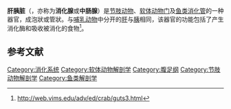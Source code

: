 {{Multiple image
| direction = vertical
| width = 218
| image1 = Haliotis asinina anatomy.jpg
| caption1 = 5 mm长[[耳鲍|耳鲍]]幼体的照片（已去壳），左侧显示出黄色的肝胰脏
| image2 = Haliotis asinina anatomy 3.png
| caption2 = Drawing shows that the [[mantle_(mollusc)|mantle]] (in grey) covers the majority of the dorsal surface of the animal.<ref>{{cite journal |author=Daniel J. Jackson, Carmel McDougall, Kathryn Green, Fiona Simpson, Gert Wörheide & Bernard M Degnan |year=2006 |title=A rapidly evolving secretome builds and patterns a sea shell |journal=[[BMC_Biology|BMC Biology]] |volume=4 |page=40 |doi=10.1186/1741-7007-4-40 |url=http://www.biomedcentral.com/1741-7007/4/40 |pmid=17121673 |pmc=1676022}}</ref> The gills (g), digestive gland (dg), adductor muscle (am), epipodial [[tentacle|tentacle]]s (ept), right mantle lobe (rml), eyespot (es), cephalic tentacles (ct) and left mantle lobe (lml) are indicated.
}}
'''肝胰脏'''（{{lang-en|hepatopancreas}}，亦称为'''消化腺'''或'''中肠腺'''）是[[节肢动物|节肢动物]]、[[软体动物门|软体动物门]]及[[鱼类|鱼类]][[消化管|消化管]]的一种器官，成泡狀或管狀。与[[哺乳动物|哺乳动物]]中分开的[[肝|肝]]与[[胰|胰]]相同，该器官的功能包括了产生消化酶和吸收被消化的食物<ref name="VIMS-crab_anatomy">http://web.vims.edu/adv/ed/crab/guts3.html</ref>。

==参考文献==
{{reflist}}

[[Category:消化系统|Category:消化系统]]
[[Category:软体动物解剖学|Category:软体动物解剖学]]
[[Category:腹足纲|Category:腹足纲]]
[[Category:节肢动物解剖学|Category:节肢动物解剖学]]
[[Category:鱼类解剖学|Category:鱼类解剖学]]